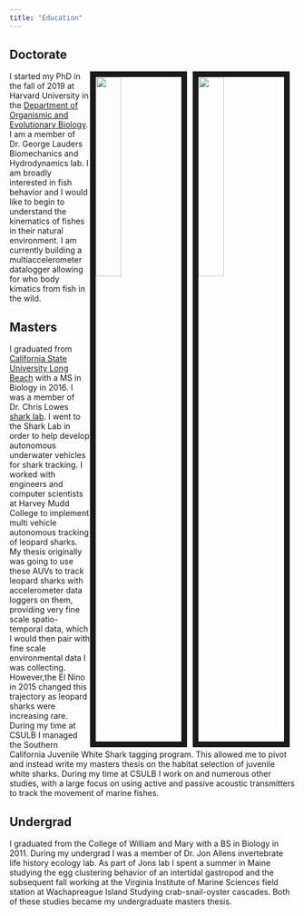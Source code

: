```yaml
---
title: "Education"
---
```


<link rel="stylesheet" href="styles.css" type="text/css">


## Doctorate

<img style="float: right; width:30%; border:10px solid; margin-right: 10px" src="images/Connor_Sheephead.jpg">

<img style="float: right; width:30%; border:10px solid; margin-right: 10px" src="images/Connor_Fishing.jpg">


I started my PhD in the fall of 2019 at Harvard University in the [Department of Organismic and Evolutionary Biology](https://oeb.harvard.edu/). I am a member of Dr. George Lauders Biomechanics and Hydrodynamics lab. I am broadly interested in fish behavior and I would like to begin to understand the kinematics of fishes in their natural environment. I am currently building a multiaccelerometer datalogger allowing for who body kimatics from fish in the wild.



## Masters

I graduated from [California State University Long Beach](https://www.csulb.edu/biological-sciences) with a MS in Biology in 2016. I was a member of Dr. Chris Lowes [shark lab](https://www.csulb.edu/shark-lab). I went to the Shark Lab in order to help develop autonomous underwater vehicles for shark tracking. I worked with engineers and computer scientists at Harvey Mudd College to implement multi vehicle autonomous tracking of leopard sharks. My thesis originally was going to use these AUVs to track leopard sharks with accelerometer data loggers on them, providing very fine scale spatio-temporal data, which I would then pair with fine scale environmental data I was collecting. However,the El Nino in 2015 changed this trajectory as leopard sharks were increasing rare. During my time at CSULB I managed the Southern California Juvenile White Shark tagging program. This allowed me to pivot and instead write my masters thesis on the habitat selection of juvenile white sharks. During my time at CSULB I work on and numerous other studies, with a large focus on using active and passive acoustic transmitters to track the movement of marine fishes.

## Undergrad

I graduated from the College of William and Mary with a BS in Biology in 2011. During my undergrad I was a member of Dr. Jon Allens invertebrate life history ecology lab. As part of Jons lab I spent a summer in Maine studying the egg clustering behavior of an intertidal gastropod and the subsequent fall working at the Virginia Institute of Marine Sciences field station at Wachapreague Island Studying crab-snail-oyster cascades. Both of these studies became my undergraduate masters thesis.



